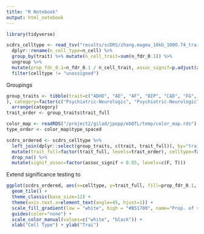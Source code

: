 ```yaml
---
title: "R Notebook"
output: html_notebook
---
```


```r
library(tidyverse)
```

```r
scdrs_celltype <- read_tsv("results/scDRS/zhang.magma_10kb_1000.74_traits/combined_celltype_scores.tsv") %>%
  dplyr::rename(n_cell_type=n_cell) %>%
  group_by(trait) %>% mutate(n_cell_trait=sum(n_fdr_0.1)) %>%
  ungroup %>% 
  mutate(prop_fdr_0.1=n_fdr_0.1 / n_cell_trait, assoc_signif=p.adjust(assoc_mcp, "BH")) %>%
  filter(celltype != "unassigned")
```

Groupings
```r
group_traits <- tibble(trait=c("ADHD", "AD", "AF", "BIP", "CAD", "FG", "ISI", "MDD", "CIR", "RCTT", "SCZ", "SD", "T2D", "AA", "AP", "CHOL", "GL", "HDL", "HBA1C", "LDL", "SHBG", "TST", "TB", "TP", "TG", "BMD-HT", "BMI", "HGHT", "WHR", "DBP", "SBP", "BC", "SMOK", "CVD", "HTN", "HT", "RR-ENT", "BMR", "FEV", "FVC"), trait_full=c("Attention Deficit/ Hyperactivity Disorder", "Alzheimer's Disease", "Atrial Fibrillation", "Bipolar Disorder", "Coronary Artery Disease", "Fasting Glucose", "Insomnia", "Major Depressive Disorder", "Primary Biliary Cirrhosis", "Reaction Time", "Schizophrenia", "Sleep Duration", "Type 2 Diabetes", "Alanine Aminotransferase", "Alkaline Phosphatase", "Cholesterol", "Glucose Levels", "High Density Lipoprotein", "Glycated A1C Hemoglobin Levels", "Low Density Lipoprotein", "Sex Hormone Binding Globulin", "Testosterone", "Total Bilirubin", "Total Protein", "Triglycerides", "Bone Mineral Density (Heel)", "Body Mass Index", "Height", "Waist Hip Ratio Adjusted for BMI", "Diastolic Blood Pressure", "Systolic Blood Pressure", "Breast Cancer", "Smoking Status", "Cardiovascular Disease", "Hypertension", "Hypothyroidism", "Respiratory and Ear-Nose-Throat Diseases", "Basal Metabolic Rate", "Forced Expiratory Volume", "Forced Vital Capacity"
), category=factor(c("Psychiatric-Neurologic", "Psychiatric-Neurologic", "Cardiometabolic", "Psychiatric-Neurologic", "Cardiometabolic", "Cardiometabolic", "Psychiatric-Neurologic", "Psychiatric-Neurologic", "Cardiometabolic", "Psychiatric-Neurologic", "Psychiatric-Neurologic", "Psychiatric-Neurologic", "Cardiometabolic", "Biochemistry", "Biochemistry", "Biochemistry", "Biochemistry", "Biochemistry", "Biochemistry", "Biochemistry", "Biochemistry", "Biochemistry", "Biochemistry", "Biochemistry", "Biochemistry", "Anthropometric", "Anthropometric", "Anthropometric", "Anthropometric", "Cardiometabolic", "Cardiometabolic", "Cancer", "Psychiatric-Neurologic", "Cardiometabolic", "Cardiometabolic", "Endocrine", "Lung", "Cardiometabolic", "Lung", "Lung"), levels=c("Biochemistry", "Endocrine", "Lung", "Cardiometabolic", "Anthropometric", "Cancer", "Psychiatric-Neurologic")))%>%
  arrange(category)
trait_order <- group_traits$trait_full

color_map <- readRDS("/project2/gilad/jpopp/ebQTL/temp/color_map.rds")
type_order <- color_map$type_spaced

scdrs_ordered <- scdrs_celltype %>%
  left_join(dplyr::select(group_traits, c(trait, trait_full)), by="trait") %>%
  mutate(trait_full=factor(trait_full, levels=trait_order), celltype=factor(celltype, levels=type_order)) %>%
  drop_na() %>%
  mutate(signif_assoc=factor(assoc_signif < 0.05, levels=c(F, T)))
```

Extend significance testing to 

```r
ggplot(scdrs_ordered, aes(x=celltype, y=trait_full, fill=prop_fdr_0.1, color=signif_assoc)) +
  geom_tile() +
  theme_classic(base_size=12) +
  theme(axis.text.x=element_text(angle=45, hjust=1)) +
  scale_fill_gradient(low = "white", high = "#B51700", name="Prop. of sig. cells") +
  guides(color="none") +
  scale_color_manual(values=c("white", "black")) +
  xlab("Cell Type") + ylab("Trai")
```


